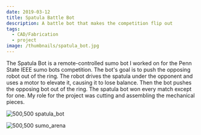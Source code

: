 ```yaml
---
date: 2019-03-12
title: Spatula Battle Bot
description: A battle bot that makes the competition flip out
tags:
  - CAD/Fabrication
  - project
image: /thumbnails/spatula_bot.jpg
---
```



The Spatula Bot is a remote-controlled sumo bot I worked on for the Penn State IEEE sumo bots competition. The bot's goal is to push the opposing robot out of the ring. The robot drives the spatula under the opponent and uses a motor to elevate it, causing it to lose balance. Then the bot pushes the opposing bot out of the ring. The spatula bot won every match except for one. My role for the project was cutting and assembling the mechanical pieces.

![500,500 spatula_bot](./spatula_bot.jpg)

![500,500 sumo_arena](./arena.jpg)
